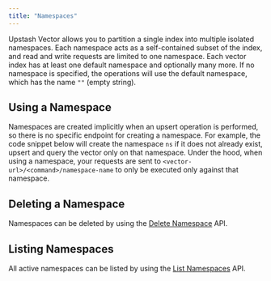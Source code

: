 ```yaml
---
title: "Namespaces"
---
```

Upstash Vector allows you to partition a single index into multiple isolated namespaces. Each namespace acts as a self-contained subset of the index, and read and write requests are limited to one namespace.
Each vector index has at least one default namespace and optionally many more.
If no namespace is specified, the operations will use the default namespace, which has the name `""` (empty string).
## Using a Namespace
Namespaces are created implicitly when an upsert operation is performed, so there is no specific endpoint for creating a namespace.
For example, the code snippet below will create the namespace `ns` if it does not already exist, upsert and query the vector only on that namespace.
Under the hood, when using a namespace, your requests are sent to `<vector-url>/<command>/namespace-name` to only be executed only against that namespace.
## Deleting a Namespace
Namespaces can be deleted by using the
[Delete Namespace](../api/endpoints/delete-namespace) API.
## Listing Namespaces
All active namespaces can be listed by using the
[List Namespaces](../api/endpoints/list-namespaces) API.